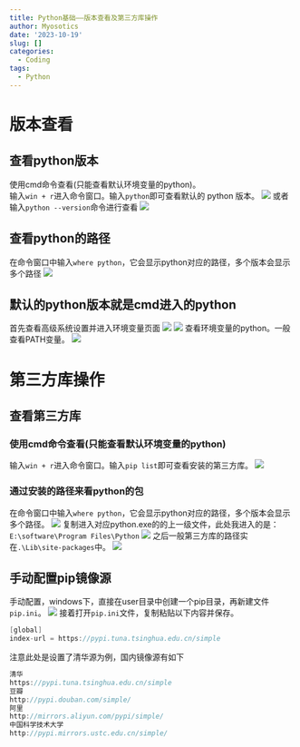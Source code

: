 ```yaml
---
title: Python基础——版本查看及第三方库操作
author: Myosotics
date: '2023-10-19'
slug: []
categories:
  - Coding
tags:
  - Python
---
```


# 版本查看

## 查看python版本

使用cmd命令查看(只能查看默认环境变量的python)。  
输入`win + r`进入命令窗口。输入`python`即可查看默认的 python 版本。
![](images/cmd_1.png)
或者输入`python --version`命令进行查看
![](images/cmd_python_version.png)

## 查看python的路径

在命令窗口中输入`where python`，它会显示python对应的路径，多个版本会显示多个路径
![](images/cmd_where_python.png)

## 默认的python版本就是cmd进入的python

首先查看高级系统设置并进入环境变量页面
![](images/senior_setting.png)
![](images/environment_variable.png)
查看环境变量的python。一般查看PATH变量。
![](images/check_path.png)

# 第三方库操作

## 查看第三方库

### 使用cmd命令查看(只能查看默认环境变量的python)

输入`win + r`进入命令窗口。输入`pip list`即可查看安装的第三方库。
![](images/cmd_pip_list.png)

### 通过安装的路径来看python的包

在命令窗口中输入`where python`，它会显示python对应的路径，多个版本会显示多个路径。
![](images/cmd_where_python.png)
复制进入对应python.exe的的上一级文件，此处我进入的是：`E:\software\Program Files\Python`
![](images/python_check_package_1.png)
之后一般第三方库的路径实在`.\Lib\site-packages`中。
![](images/check_package_place.png)

## 手动配置pip镜像源

手动配置，windows下，直接在user目录中创建一个pip目录，再新建文件`pip.ini`。
![](images/source_setting.png)
接着打开`pip.ini`文件，复制粘贴以下内容并保存。
```c
[global]
index-url = https://pypi.tuna.tsinghua.edu.cn/simple
```
注意此处是设置了清华源为例，国内镜像源有如下
```c
清华
https://pypi.tuna.tsinghua.edu.cn/simple
豆瓣
http://pypi.douban.com/simple/
阿里   
http://mirrors.aliyun.com/pypi/simple/   
中国科学技术大学
http://pypi.mirrors.ustc.edu.cn/simple/ 
```


